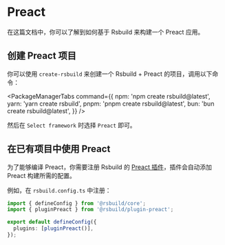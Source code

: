 # Preact

在这篇文档中，你可以了解到如何基于 Rsbuild 来构建一个 Preact 应用。

## 创建 Preact 项目

你可以使用 `create-rsbuild` 来创建一个 Rsbuild + Preact 的项目，调用以下命令：


<PackageManagerTabs
  command={{
    npm: 'npm create rsbuild@latest',
    yarn: 'yarn create rsbuild',
    pnpm: 'pnpm create rsbuild@latest',
    bun: 'bun create rsbuild@latest',
  }}
/>

然后在 `Select framework` 时选择 `Preact` 即可。

## 在已有项目中使用 Preact

为了能够编译 Preact，你需要注册 Rsbuild 的 [Preact 插件](/plugins/list/plugin-preact)，插件会自动添加 Preact 构建所需的配置。

例如，在 `rsbuild.config.ts` 中注册：

```ts title="rsbuild.config.ts"
import { defineConfig } from '@rsbuild/core';
import { pluginPreact } from '@rsbuild/plugin-preact';

export default defineConfig({
  plugins: [pluginPreact()],
});
```
